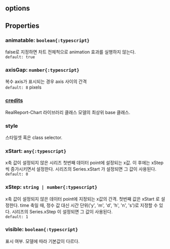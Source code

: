 ## options

## Properties

### animatable: `boolean{:typescript}`
false로 지정하면 차트 전체척으로 animation 효과를 실행하지 않는다.  
`default: true`  

### axisGap: `number{:typescript}`
복수 axis가 표시되는 경우 axis 사이의 간격  
`default: 8` pixels 

### [credits](./undefined/credits)
RealReport-Chart 라이브러리 클래스 모델의 최상위 base 클래스.

  

### style
스타일셋 혹은 class selector.  

### xStart: `any{:typescript}`
x축 값이 설정되지 않은 시리즈 첫번째 데이터 point에 설정되는 x값.
이 후에는  xStep 씩 증가시키면서 설정한다.
시리즈의  Series.xStart 가 설정되면 그 값이 사용된다.  
`default: 0`  

### xStep: `string | number{:typescript}`
x축 값이 설정되지 않은 데이터 point에 지정되는 x값의 간격.
첫번째 값은  xStart 로 설정한다.
time 축일 때, 정수 값 대신 시간 단위('y', 'm', 'd', 'h', 'n', 's')로 지정할 수 있다.
시리즈의  Series.xStep 이 설정되면 그 값이 사용된다.  
`default: 1`  

### visible: `boolean{:typescript}`
표시 여부.
모델에 따라 기본값이 다르다.  
